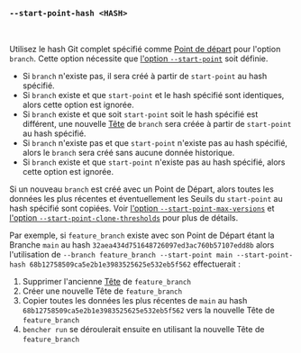 ### `--start-point-hash <HASH>`

<br />

Utilisez le hash Git complet spécifié comme [Point de départ][start point] pour l'option `branch`.
Cette option nécessite que [l'option `--start-point`][start point option] soit définie.

- Si `branch` n'existe pas, il sera créé à partir de `start-point` au hash spécifié.
- Si `branch` existe et que `start-point` et le hash spécifié sont identiques,
  alors cette option est ignorée.
- Si `branch` existe et que soit `start-point` soit le hash spécifié est différent,
  une nouvelle [Tête][head] de `branch` sera créée à partir de `start-point` au hash spécifié.
- Si `branch` n'existe pas et que `start-point` n'existe pas au hash spécifié,
  alors le `branch` sera créé sans aucune donnée historique.
- Si `branch` existe et que `start-point` n'existe pas au hash spécifié,
  alors cette option est ignorée.

Si un nouveau `branch` est créé avec un Point de Départ,
alors toutes les données les plus récentes et éventuellement les Seuils du `start-point` au hash spécifié sont copiées.
Voir [l'option `--start-point-max-versions`][start point max version option] et [l'option `--start-point-clone-thresholds`][start point clone thresholds option] pour plus de détails.

Par exemple, si `feature_branch` existe avec son Point de Départ étant la Branche `main`
au hash `32aea434d751648726097ed3ac760b57107edd8b`
alors l'utilisation de `--branch feature_branch --start-point main --start-point-hash 68b12758509ca5e2b1e3983525625e532eb5f562`
effectuerait :

1. Supprimer l'ancienne [Tête][head] de `feature_branch`
2. Créer une nouvelle Tête de `feature_branch`
3. Copier toutes les données les plus récentes de `main` au hash `68b12758509ca5e2b1e3983525625e532eb5f562` vers la nouvelle Tête de `feature_branch`
4. `bencher run` se déroulerait ensuite en utilisant la nouvelle Tête de `feature_branch`

[start point]: /fr/docs/explanation/benchmarking/#start-point
[head]: /fr/docs/explanation/benchmarking/#head

[start point option]: #--branch-start-point-branch
[start point max version option]: #--start-point-max-versions-count
[start point clone thresholds option]: #--start-point-clone-thresholds